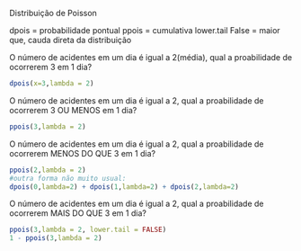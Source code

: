 
Distribuição de Poisson

dpois = probabilidade pontual
ppois = cumulativa
lower.tail False = maior que, cauda direta da distribuição

O número de acidentes em um dia é igual a 2(média), qual a proabilidade de ocorrerem 3 em 1 dia?
```r
dpois(x=3,lambda = 2)
```
O número de acidentes em um dia é igual a 2, qual a proabilidade de ocorrerem 3 OU MENOS em 1 dia?
```r
ppois(3,lambda = 2)
```
O número de acidentes em um dia é igual a 2, qual a proabilidade de ocorrerem MENOS DO QUE 3 em 1 dia?
```r
ppois(2,lambda = 2)
#outra forma não muito usual:
dpois(0,lambda=2) + dpois(1,lambda=2) + dpois(2,lambda=2)
```
O número de acidentes em um dia é igual a 2, qual a proabilidade de ocorrerem MAIS DO QUE 3 em 1 dia?
```r
ppois(3,lambda = 2, lower.tail = FALSE)
1 - ppois(3,lambda = 2)
```

